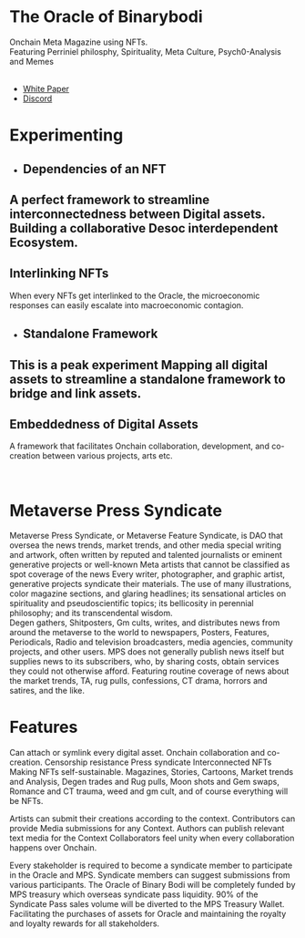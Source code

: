 

<Banner>

# The Oracle of Binarybodi

Onchain Meta Magazine using NFTs.<br />
Featuring Perriniel philosphy, Spirituality, Meta Culture, Psych0-Analysis and Memes <br /> <br />


- [White Paper](https://github.com/0xneox)
- [Discord](https://github.com/0xneox)


</Banner>

# Experimenting
<Tiles>

-
  ## Dependencies of an NFT
 A perfect framework to streamline interconnectedness  between Digital assets. Building a collaborative Desoc interdependent Ecosystem.
-
  ## Interlinking NFTs
  When every NFTs get interlinked to the Oracle, the microeconomic responses can easily escalate into macroeconomic contagion. 
 
-
  ## Standalone Framework
 This is a peak experiment Mapping all digital assets  to streamline a standalone framework to bridge and link assets. 
-
  ## Embeddedness of Digital Assets
  A framework that facilitates Onchain collaboration, development, and co-creation between various projects, arts etc.

<br />

</Tiles>


# Metaverse Press Syndicate
Metaverse Press Syndicate, or Metaverse Feature Syndicate, is DAO that oversea the news trends, market trends, and other media special writing and artwork, often written by reputed and talented journalists or eminent generative projects or well-known Meta artists that cannot be classified as spot coverage of the news
Every writer, photographer, and graphic artist, generative projects syndicate their materials. The use of many illustrations, color magazine sections, and glaring headlines; its sensational articles on spirituality and pseudoscientific topics; its bellicosity in perennial philosophy; and its transcendental wisdom. <br /> Degen gathers, Shitposters, Gm cults, writes, and distributes news from around the metaverse to the world to newspapers, Posters, Features, Periodicals, Radio and television broadcasters, media agencies, community projects, and other users. MPS does not generally publish news itself but supplies news to its subscribers, who, by sharing costs, obtain services they could not otherwise afford. Featuring routine coverage of news about the market trends, TA, rug pulls, confessions, CT drama, horrors and satires, and the like.

# Features
Can attach or symlink every digital asset. Onchain collaboration and co-creation. Censorship resistance Press syndicate Interconnected NFTs Making NFTs self-sustainable. Magazines, Stories, Cartoons, Market trends and Analysis, Degen trades and Rug pulls, Moon shots and Gem swaps, Romance and CT trauma, weed and gm cult, and of course everything will be NFTs.

Artists can submit their creations according to the context. Contributors can provide Media submissions for any Context. Authors can publish relevant text media for the Context Collaborators feel unity when every collaboration happens over Onchain.

Every stakeholder is required to become a syndicate member to participate in the Oracle and MPS. Syndicate members can suggest submissions from various participants. The Oracle of Binary Bodi will be completely funded by MPS treasury which overseas syndicate pass liquidity. 90% of the Syndicate Pass sales volume will be diverted to the MPS Treasury Wallet. Facilitating the purchases of assets for Oracle and maintaining the royalty and loyalty rewards for all stakeholders.



[gatsby]: https://binarybodi.xyz
